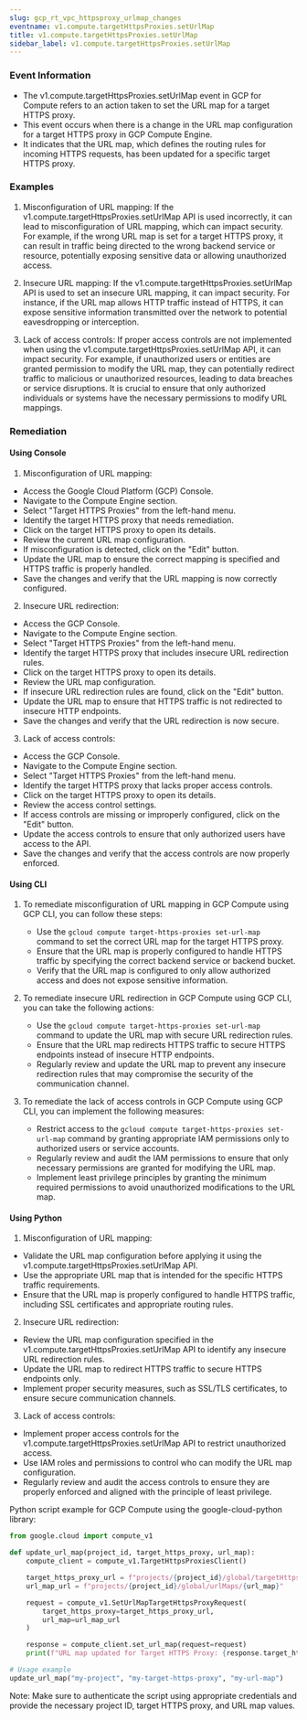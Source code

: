 ```yaml
--- 
slug: gcp_rt_vpc_httpsproxy_urlmap_changes
eventname: v1.compute.targetHttpsProxies.setUrlMap
title: v1.compute.targetHttpsProxies.setUrlMap
sidebar_label: v1.compute.targetHttpsProxies.setUrlMap
---
```

                       
### Event Information

- The v1.compute.targetHttpsProxies.setUrlMap event in GCP for Compute refers to an action taken to set the URL map for a target HTTPS proxy.
- This event occurs when there is a change in the URL map configuration for a target HTTPS proxy in GCP Compute Engine.
- It indicates that the URL map, which defines the routing rules for incoming HTTPS requests, has been updated for a specific target HTTPS proxy.


### Examples

1. Misconfiguration of URL mapping: If the v1.compute.targetHttpsProxies.setUrlMap API is used incorrectly, it can lead to misconfiguration of URL mapping, which can impact security. For example, if the wrong URL map is set for a target HTTPS proxy, it can result in traffic being directed to the wrong backend service or resource, potentially exposing sensitive data or allowing unauthorized access.

2. Insecure URL mapping: If the v1.compute.targetHttpsProxies.setUrlMap API is used to set an insecure URL mapping, it can impact security. For instance, if the URL map allows HTTP traffic instead of HTTPS, it can expose sensitive information transmitted over the network to potential eavesdropping or interception.

3. Lack of access controls: If proper access controls are not implemented when using the v1.compute.targetHttpsProxies.setUrlMap API, it can impact security. For example, if unauthorized users or entities are granted permission to modify the URL map, they can potentially redirect traffic to malicious or unauthorized resources, leading to data breaches or service disruptions. It is crucial to ensure that only authorized individuals or systems have the necessary permissions to modify URL mappings.

### Remediation

#### Using Console

1. Misconfiguration of URL mapping:
- Access the Google Cloud Platform (GCP) Console.
- Navigate to the Compute Engine section.
- Select "Target HTTPS Proxies" from the left-hand menu.
- Identify the target HTTPS proxy that needs remediation.
- Click on the target HTTPS proxy to open its details.
- Review the current URL map configuration.
- If misconfiguration is detected, click on the "Edit" button.
- Update the URL map to ensure the correct mapping is specified and HTTPS traffic is properly handled.
- Save the changes and verify that the URL mapping is now correctly configured.

2. Insecure URL redirection:
- Access the GCP Console.
- Navigate to the Compute Engine section.
- Select "Target HTTPS Proxies" from the left-hand menu.
- Identify the target HTTPS proxy that includes insecure URL redirection rules.
- Click on the target HTTPS proxy to open its details.
- Review the URL map configuration.
- If insecure URL redirection rules are found, click on the "Edit" button.
- Update the URL map to ensure that HTTPS traffic is not redirected to insecure HTTP endpoints.
- Save the changes and verify that the URL redirection is now secure.

3. Lack of access controls:
- Access the GCP Console.
- Navigate to the Compute Engine section.
- Select "Target HTTPS Proxies" from the left-hand menu.
- Identify the target HTTPS proxy that lacks proper access controls.
- Click on the target HTTPS proxy to open its details.
- Review the access control settings.
- If access controls are missing or improperly configured, click on the "Edit" button.
- Update the access controls to ensure that only authorized users have access to the API.
- Save the changes and verify that the access controls are now properly enforced.

#### Using CLI

1. To remediate misconfiguration of URL mapping in GCP Compute using GCP CLI, you can follow these steps:
   - Use the `gcloud compute target-https-proxies set-url-map` command to set the correct URL map for the target HTTPS proxy.
   - Ensure that the URL map is properly configured to handle HTTPS traffic by specifying the correct backend service or backend bucket.
   - Verify that the URL map is configured to only allow authorized access and does not expose sensitive information.

2. To remediate insecure URL redirection in GCP Compute using GCP CLI, you can take the following actions:
   - Use the `gcloud compute target-https-proxies set-url-map` command to update the URL map with secure URL redirection rules.
   - Ensure that the URL map redirects HTTPS traffic to secure HTTPS endpoints instead of insecure HTTP endpoints.
   - Regularly review and update the URL map to prevent any insecure redirection rules that may compromise the security of the communication channel.

3. To remediate the lack of access controls in GCP Compute using GCP CLI, you can implement the following measures:
   - Restrict access to the `gcloud compute target-https-proxies set-url-map` command by granting appropriate IAM permissions only to authorized users or service accounts.
   - Regularly review and audit the IAM permissions to ensure that only necessary permissions are granted for modifying the URL map.
   - Implement least privilege principles by granting the minimum required permissions to avoid unauthorized modifications to the URL map.

#### Using Python

1. Misconfiguration of URL mapping:
- Validate the URL map configuration before applying it using the v1.compute.targetHttpsProxies.setUrlMap API.
- Use the appropriate URL map that is intended for the specific HTTPS traffic requirements.
- Ensure that the URL map is properly configured to handle HTTPS traffic, including SSL certificates and appropriate routing rules.

2. Insecure URL redirection:
- Review the URL map configuration specified in the v1.compute.targetHttpsProxies.setUrlMap API to identify any insecure URL redirection rules.
- Update the URL map to redirect HTTPS traffic to secure HTTPS endpoints only.
- Implement proper security measures, such as SSL/TLS certificates, to ensure secure communication channels.

3. Lack of access controls:
- Implement proper access controls for the v1.compute.targetHttpsProxies.setUrlMap API to restrict unauthorized access.
- Use IAM roles and permissions to control who can modify the URL map configuration.
- Regularly review and audit the access controls to ensure they are properly enforced and aligned with the principle of least privilege.

Python script example for GCP Compute using the google-cloud-python library:

```python
from google.cloud import compute_v1

def update_url_map(project_id, target_https_proxy, url_map):
    compute_client = compute_v1.TargetHttpsProxiesClient()

    target_https_proxy_url = f"projects/{project_id}/global/targetHttpsProxies/{target_https_proxy}"
    url_map_url = f"projects/{project_id}/global/urlMaps/{url_map}"

    request = compute_v1.SetUrlMapTargetHttpsProxyRequest(
        target_https_proxy=target_https_proxy_url,
        url_map=url_map_url
    )

    response = compute_client.set_url_map(request=request)
    print(f"URL map updated for Target HTTPS Proxy: {response.target_https_proxy}")

# Usage example
update_url_map("my-project", "my-target-https-proxy", "my-url-map")
```

Note: Make sure to authenticate the script using appropriate credentials and provide the necessary project ID, target HTTPS proxy, and URL map values.


 